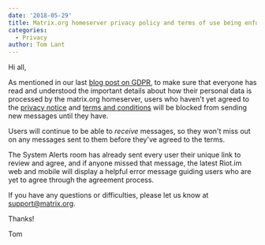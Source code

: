 ```yaml
---
date: '2018-05-29'
title: Matrix.org homeserver privacy policy and terms of use being enforced today
categories:
  - Privacy
author: Tom Lant
---
```


Hi all,

As mentioned in our last <a href="/blog/2018/05/25/gdpr-on-matrix-org/">blog post on GDPR</a>, to make sure that everyone has read and understood the important details about how their personal data is processed by the matrix.org homeserver, users who haven't yet agreed to the <a href="/docs/guides/privacy_notice.html">privacy notice</a> and <a href="/docs/guides/terms_and_conditions.html">terms and conditions</a> will be blocked from sending new messages until they have.

Users will continue to be able to <em>receive</em> messages, so they won't miss out on any messages sent to them before they've agreed to the terms.

The System Alerts room has already sent every user their unique link to review and agree, and if anyone missed that message, the latest Riot.im web and mobile will display a helpful error message guiding users who are yet to agree through the agreement process.

If you have any questions or difficulties, please let us know at <a href="mailto:support@matrix.org">support@matrix.org</a>.

Thanks!

Tom

&nbsp;
